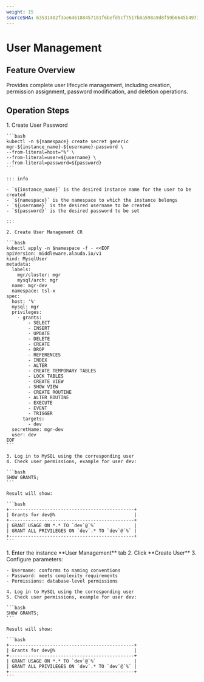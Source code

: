 ```yaml
---
weight: 15
sourceSHA: 63531402f3ae646188457181f6befd9cf7517b8a598a9d8f59b6645b497315be
---
```


# User Management

## Feature Overview

Provides complete user lifecycle management, including creation, permission assignment, password modification, and deletion operations.

## Operation Steps

<Tabs>
  <Tab label="CLI">
    1. Create User Password

    ```bash
    kubectl -n ${namespace} create secret generic mgr-${instance_name}-${username}-password \
    --from-literal=host="%" \
    --from-literal=user=${username} \
    --from-literal=password=${password}
    ```

    ::: info

    - `${instance_name}` is the desired instance name for the user to be created
    - `${namespace}` is the namespace to which the instance belongs
    - `${username}` is the desired username to be created
    - `${password}` is the desired password to be set

    :::

    2. Create User Management CR

    ```bash
    kubectl apply -n $namespace -f - <<EOF
    apiVersion: middleware.alauda.io/v1
    kind: MysqlUser
    metadata:
      labels:
        mgr/cluster: mgr
        mysql/arch: mgr
      name: mgr-dev
      namespace: tsl-x
    spec:
      host: '%'
      mysql: mgr
      privileges:
        - grants:
            - SELECT
            - INSERT
            - UPDATE
            - DELETE
            - CREATE
            - DROP
            - REFERENCES
            - INDEX
            - ALTER
            - CREATE TEMPORARY TABLES
            - LOCK TABLES
            - CREATE VIEW
            - SHOW VIEW
            - CREATE ROUTINE
            - ALTER ROUTINE
            - EXECUTE
            - EVENT
            - TRIGGER
          targets:
            - dev
      secretName: mgr-dev
      user: dev
    EOF
    ```

    3. Log in to MySQL using the corresponding user
    4. Check user permissions, example for user dev:

    ```bash
    SHOW GRANTS;
    ```

    Result will show:

    ```bash
    +----------------------------------------------+
    | Grants for dev@%                             |
    +----------------------------------------------+
    | GRANT USAGE ON *.* TO `dev`@`%`              |
    | GRANT ALL PRIVILEGES ON `dev`.* TO `dev`@`%` |
    +----------------------------------------------+
    ```
  </Tab>

  <Tab label="Web Console">
    1. Enter the instance **User Management** tab
    2. Click **Create User**
    3. Configure parameters:

    - Username: conforms to naming conventions
    - Password: meets complexity requirements
    - Permissions: database-level permissions

    4. Log in to MySQL using the corresponding user
    5. Check user permissions, example for user dev:

    ```bash
    SHOW GRANTS;
    ```

    Result will show:

    ```bash
    +----------------------------------------------+
    | Grants for dev@%                             |
    +----------------------------------------------+
    | GRANT USAGE ON *.* TO `dev`@`%`              |
    | GRANT ALL PRIVILEGES ON `dev`.* TO `dev`@`%` |
    +----------------------------------------------+
    ```
  </Tab>
</Tabs>
